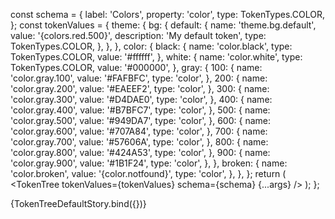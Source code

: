 


<Meta title="TokenTree" component={TokenTree} decorators={[TokensDecorator]} />

  const schema = {
    label: 'Colors',
    property: 'color',
    type: TokenTypes.COLOR,
  };
  const tokenValues = {
    theme: {
      bg: {
        default: {
          name: 'theme.bg.default',
          value: '{colors.red.500}',
          description: 'My default token',
          type: TokenTypes.COLOR,
        },
      },
    },
    color: {
      black: {
        name: 'color.black',
        type: TokenTypes.COLOR,
        value: '#ffffff',
      },
      white: {
        name: 'color.white',
        type: TokenTypes.COLOR,
        value: '#000000',
      },
      gray: {
        100: {
          name: 'color.gray.100',
          value: '#FAFBFC',
          type: 'color',
        },
        200: {
          name: 'color.gray.200',
          value: '#EAEEF2',
          type: 'color',
        },
        300: {
          name: 'color.gray.300',
          value: '#D4DAE0',
          type: 'color',
        },
        400: {
          name: 'color.gray.400',
          value: '#B7BFC7',
          type: 'color',
        },
        500: {
          name: 'color.gray.500',
          value: '#949DA7',
          type: 'color',
        },
        600: {
          name: 'color.gray.600',
          value: '#707A84',
          type: 'color',
        },
        700: {
          name: 'color.gray.700',
          value: '#57606A',
          type: 'color',
        },
        800: {
          name: 'color.gray.800',
          value: '#424A53',
          type: 'color',
        },
        900: {
          name: 'color.gray.900',
          value: '#1B1F24',
          type: 'color',
        },
      },
      broken: {
        name: 'color.broken',
        value: '{color.notfound}',
        type: 'color',
      },
    },
  };
  return (
    <Provider store={store}>
      <TokenTree tokenValues={tokenValues} schema={schema} {...args} />
    </Provider>
  );
};

<Canvas>
  <Story name="TokenTree" args={{}}>
    {TokenTreeDefaultStory.bind({})}
  </Story>
</Canvas>
